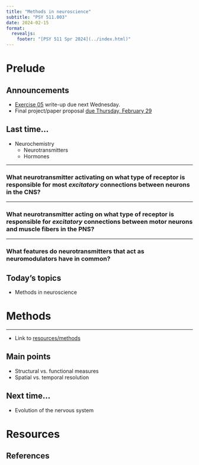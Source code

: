 ```yaml
---
title: "Methods in neuroscience"
subtitle: "PSY 511.003"
date: 2024-02-15
format: 
  revealjs:
    footer: "[PSY 511 Spr 2024](../index.html)"
---
```


# Prelude

## Announcements

- [Exercise 05](exercises/ex05.qmd) write-up [due next Wednesday.]{.orange_due}
- Final project/paper proposal [due Thursday, February 29](resources/final-project.qmd){.orange_due}

## Last time...

- Neurochemistry
  - Neurotransmitters
  - Hormones

---

### What neurotransmitter activating on what type of receptor is responsible for most *excitatory* connections between neurons in the CNS?

---

### What neurotransmitter acting on what type of receptor is responsible for *excitatory* connections between motor neurons and muscle fibers in the PNS?

---

### What features do neurotransmitters that act as neuromodulators have in common?

## Today's topics

- Methods in neuroscience

# Methods

---

- Link to [resources/methods](../resources/methods.qmd)

## Main points

- Structural vs. functional measures
- Spatial vs. temporal resolution

## Next time...

- Evolution of the nervous system

# Resources

## References
